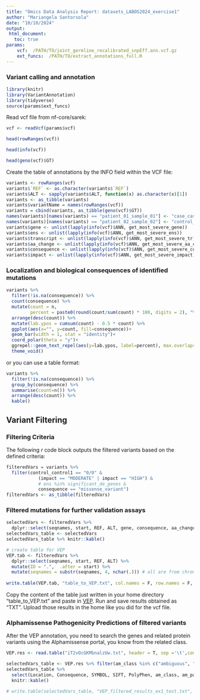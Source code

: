 ```yaml
---
title: "Omics Data Analysis Report: datasets_LABOS2024_exercise1"
author: "Mariangela Santorsola"
date: "10/10/2024"
output:
 html_document:
   toc: true
params:
    vcf:  /PATH/TO/joint_germline_recalibrated_snpEff.ann.vcf.gz
    ext_funcs:  /PATH/TO/extract_annotations_full.R
---
```

### Variant calling and annotation
```r
library(knitr)
library(VariantAnnotation)
library(tidyverse)
source(params$ext_funcs)
```

Read vcf file from nf-core/sarek:
```r
vcf <- readVcf(params$vcf)
```
```r
head(rowRanges(vcf))
```
```r
head(info(vcf))
```
```r
head(geno(vcf)$GT)
```


Create the table of annotations by the INFO field within the VCF file:

```r
variants <- rowRanges(vcf)
variants$`REF` <- as.character(variants$`REF`)
variants$ALT <- sapply(variants$ALT, function(x) as.character(x)[1])
variants <- as_tibble(variants)
variants$variantName = names(rowRanges(vcf))
variants = cbind(variants, as_tibble(geno(vcf)$GT))
names(variants)[names(variants) == "patient_01_sample_01"] <- "case_case1"
names(variants)[names(variants) == "patient_02_sample_02"] <- "control_control1"
variants$gene <- unlist(lapply(info(vcf)$ANN, get_most_severe_gene))
variants$ens <- unlist(lapply(info(vcf)$ANN, get_most_severe_ens))
variants$transcript <- unlist(lapply(info(vcf)$ANN, get_most_severe_tr))
variants$aa_change <- unlist(lapply(info(vcf)$ANN, get_most_severe_aa_change))
variants$consequence <- unlist(lapply(info(vcf)$ANN, get_most_severe_consequence))
variants$impact <- unlist(lapply(info(vcf)$ANN, get_most_severe_impact))
```

### Localization and biological consequences of identified mutations


```r
variants %>%
  filter(!is.na(consequence)) %>%
  count(consequence) %>%
  mutate(count = n,
         percent = paste0(round(count/sum(count) * 100, digits = 2), "%"))%>%
  arrange(desc(count)) %>%
  mutate(lab.ypos = cumsum(count) - 0.5 * count) %>%
  ggplot(aes(x="", y=count, fill=consequence))+
  geom_bar(width = 1, stat = "identity")+
  coord_polar(theta = "y")+
  ggrepel::geom_text_repel(aes(y=lab.ypos, label=percent), max.overlaps = Inf)+
  theme_void()
```
 
 or you can use a table format:
 
```r
variants %>%
  filter(!is.na(consequence)) %>%
  group_by(consequence) %>%
  summarise(count=n()) %>%
  arrange(desc(count)) %>%
  kable()
```


## Variant Filtering
### Filtering Criteria

The following *r* code block outputs the filtered variants based on the defined criteria:

```r
filteredVars = variants %>%
  filter(control_control1 == "0/0" & 
            (impact == "MODERATE" | impact == "HIGH") &
            # ens %in% significant_de_genes & 
            consequence == "missense_variant") 
filteredVars <- as_tibble(filteredVars)
```

### Filtered mutations for further validation assays

```r
selectedVars <- filteredVars %>%
  dplyr::select(seqnames, start, REF, ALT, gene, consequence, aa_change) 
selectedVars_table <- selectedVars 
selectedVars_table %>% knitr::kable()

```


```r
# create table for VEP
VEP.tab <- filteredVars %>%
  dplyr::select(seqnames, start, REF, ALT) %>%
  mutate(ID = ".",  .after = start) %>%
  mutate(seqnames = substr(seqnames, 4, nchar(.))) # all are from chromosome 21 and VEP does not accept "chr"
  
write.table(VEP.tab, "table_to_VEP.txt", col.names = F, row.names = F, quote = FALSE)
```

Copy the content of the table just written in your home directory "table_to_VEP.txt" and paste in [VEP](https://www.ensembl.org/Homo_sapiens/Tools/VEP). Run and save results obtained as "TXT". Upload those results in the home like you did for the vcf file.

### Alphamissense Pathogenicity Predictions of filtered variants
After the VEP annotation, you need to search the genes and related protein variants using the Alphamissense portal, you know from the related class.

```r
VEP.res <- read.table("iT2vOcGKMbnalzUw.txt", header = T, sep ='\t',comment.char = "") # the file name is randomly chosen when you download it from VEP

```


```r
selectedVars_table <- VEP.res %>% filter(am_class %in% c("ambiguous", "likely_pathogenic")) 
selectedVars_table %>% 
  select(Location, Consequence, SYMBOL, SIFT, PolyPhen, am_class, am_pathogenicity, LOEUF) %>% 
  knitr::kable()


```

```r
# write.table(selectedVars_table, "VEP_filtered_results_ex1_test.txt", row.names = F, quote = FALSE)
```

